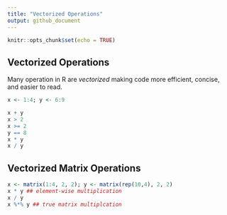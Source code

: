 ```yaml
---
title: "Vectorized Operations"
output: github_document
---
```


```r
knitr::opts_chunk$set(echo = TRUE)
```

## Vectorized Operations

Many operation in R are *vectorized* making code more efficient, concise, and easier to read.

```r
x <- 1:4; y <- 6:9

x + y
x > 2
x >= 2
y == 8
x * y
x / y
```

## Vectorized Matrix Operations

```r
x <- matrix(1:4, 2, 2); y <- matrix(rep(10,4), 2, 2)
x * y ## element-wise multiplication
x / y 
x %*% y ## true matrix multiplcation
```

